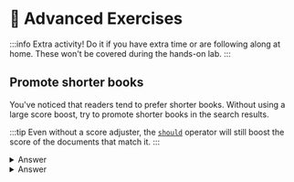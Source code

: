 
# 🦸 Advanced Exercises

:::info
Extra activity! Do it if you have extra time or are following along at home. These won't be covered during the hands-on lab.
:::

## Promote shorter books

You've noticed that readers tend to prefer shorter books. Without using a large score boost, try to promote shorter books in the search results.

:::tip
Even without a score adjuster, the [`should`](https://www.mongodb.com/docs/atlas/atlas-search/compound/#mongodb-data-should) operator will still boost the score of the documents that match it.
:::

<Tabs groupId="server">
<TabItem value="node" label="🚀 NodeJS/Express">

<details>
  <summary>Answer</summary>
  <div>

```js
public async searchBooks(query: string): Promise<Book[]> {
    const aggregationPipeline = [
        {
          $search: {
            "index": "fulltextsearch",
            "compound": {
              "must": [
                {
                  "text": {
                    query,
                    "path": ["title", "authors.name", "genres"],
                    fuzzy: {
                      maxEdits: 2
                    }
                  }
                }
              ],
              "should": [
                {
                  "equals": {
                    "value": true,
                    "path": "bookOfTheMonth",
                    "score": {
                      "boost": { value: 10 }
                    }
                  }
                },
                {
                  "range": {
                    path: "pages",
                    lt: 80
                  }
                }
              ]
            }
          }
        }
      ];
    const books = await collections?.books?.aggregate(aggregationPipeline).toArray() as Book[];
    return books;
}
```
</div>
</details>
</TabItem>

<TabItem value="java" label="☕️ Java Spring Boot">
<details>
  <summary>Answer</summary>
  <div>
```java title='src/main/java/com/mongodb/devrel/library/domain/service/BookService.java'
public List<Book> searchBooks(String theTerm) {
    AggregationOperation searchStage = context -> new Document("$search",
        new Document("index", "fulltextsearch")
                .append("compound", new Document("must", List.of(
                        new Document("text", new Document("query", theTerm)
                                .append("path", List.of("title", "authors.name", "genres"))
                                .append("fuzzy", new Document("maxEdits", 2L)))
                )).append("should", List.of(
                        new Document("equals", new Document("value", true)
                                .append("path", "bookOfTheMonth")
                                .append("score", new Document("boost", new Document("value", 10L)))),
                        new Document("range", new Document("path", "pages").append("lt", 80L)))
                ))
    );

    Aggregation aggregation = Aggregation.newAggregation(searchStage);
    return mongoTemplate.aggregate(aggregation, "books", Book.class).getMappedResults();
}
```
    </div>
</details>
</TabItem>

</Tabs>

Choose your favorite method to build aggregation pipelines and try to solve the following exercises.

## Most available book of the month books

Build a search aggregation stage that will promote the books of the month and return the books with the most copies available first.

## Most prolific pooh author

Find out which author has written the most books that contain the word "pooh" (we're talking about the bear here) in the title or synopsis.

## Assume typos but still find the matches

Find books that match a user query, but also return books that match with a typo. These books should be returned after the books that match the query.
